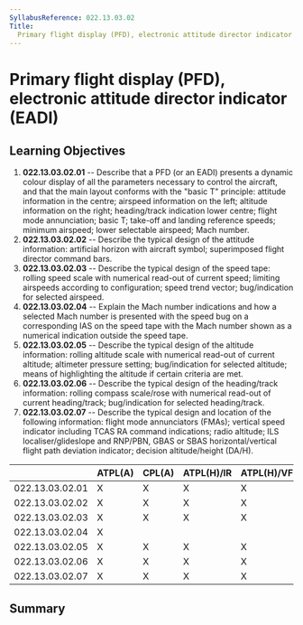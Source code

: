 ```yaml
---
SyllabusReference: 022.13.03.02
Title:
  Primary flight display (PFD), electronic attitude director indicator (EADI)
---
```


# Primary flight display (PFD), electronic attitude director indicator (EADI)

## Learning Objectives

1.  **022.13.03.02.01** -- Describe that a PFD (or an EADI) presents a dynamic
    colour display of all the parameters necessary to control the aircraft, and
    that the main layout conforms with the "basic T" principle: attitude
    information in the centre; airspeed information on the left; altitude
    information on the right; heading/track indication lower centre; flight mode
    annunciation; basic T; take-off and landing reference speeds; minimum
    airspeed; lower selectable airspeed; Mach number.
2.  **022.13.03.02.02** -- Describe the typical design of the attitude
    information: artificial horizon with aircraft symbol; superimposed flight
    director command bars.
3.  **022.13.03.02.03** -- Describe the typical design of the speed tape:
    rolling speed scale with numerical read-out of current speed; limiting
    airspeeds according to configuration; speed trend vector; bug/indication for
    selected airspeed.
4.  **022.13.03.02.04** -- Explain the Mach number indications and how a
    selected Mach number is presented with the speed bug on a corresponding IAS
    on the speed tape with the Mach number shown as a numerical indication
    outside the speed tape.
5.  **022.13.03.02.05** -- Describe the typical design of the altitude
    information: rolling altitude scale with numerical read-out of current
    altitude; altimeter pressure setting; bug/indication for selected altitude;
    means of highlighting the altitude if certain criteria are met.
6.  **022.13.03.02.06** -- Describe the typical design of the heading/track
    information: rolling compass scale/rose with numerical read-out of current
    heading/track; bug/indication for selected heading/track.
7.  **022.13.03.02.07** -- Describe the typical design and location of the
    following information: flight mode annunciators (FMAs); vertical speed
    indicator including TCAS RA command indications; radio altitude; ILS
    localiser/glideslope and RNP/PBN, GBAS or SBAS horizontal/vertical flight
    path deviation indicator; decision altitude/height (DA/H).

|                 | ATPL(A) | CPL(A) | ATPL(H)/IR | ATPL(H)/VFR | CPL(H) | IR  | CBIR(A) |
| --------------- | ------- | ------ | ---------- | ----------- | ------ | --- | ------- |
| 022.13.03.02.01 | X       | X      | X          | X           | X      | X   | X       |
| 022.13.03.02.02 | X       | X      | X          | X           | X      | X   | X       |
| 022.13.03.02.03 | X       | X      | X          | X           | X      | X   | X       |
| 022.13.03.02.04 | X       |        |            |             |        |     |         |
| 022.13.03.02.05 | X       | X      | X          | X           | X      | X   | X       |
| 022.13.03.02.06 | X       | X      | X          | X           | X      | X   | X       |
| 022.13.03.02.07 | X       | X      | X          | X           | X      | X   | X       |

## Summary
